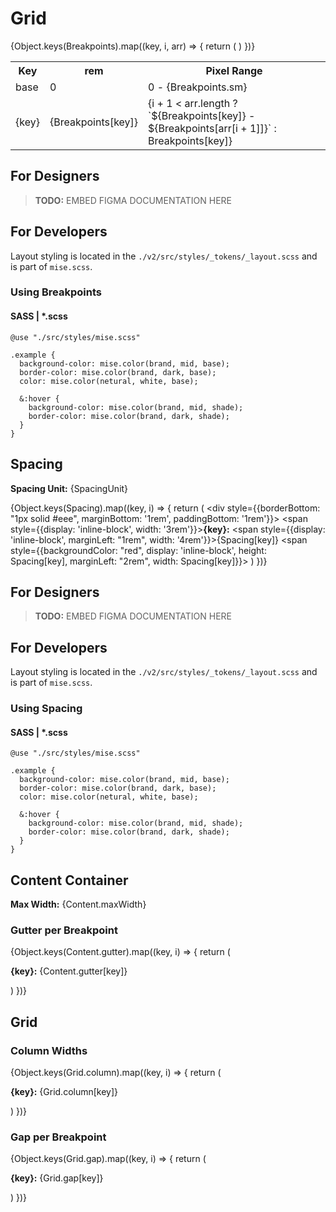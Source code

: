 
<Meta
  title="Tokens/Layout/Grid"
  parameters={{...tokenParams}}
/>

# Grid

<table style={{textAlign: "left", width: "100%"}}>
  <tr>
    <th>Key</th>
    <th>rem</th>
    <th>Pixel Range</th>
  </tr>
  <tr>
    <td>base</td>
    <td>0</td>
    <td>0 - {Breakpoints.sm}</td>
  </tr>
  {Object.keys(Breakpoints).map((key, i, arr) => {
    return (
      <tr>
        <td>
          {key}
        </td>
        <td>
          {Breakpoints[key]}
        </td>
        <td>
          {i + 1 < arr.length ? `${Breakpoints[key]} - ${Breakpoints[arr[i + 1]]}` :  Breakpoints[key]}
        </td>
      </tr>
    )
  })}
</table>

## For Designers

> **TODO:** EMBED FIGMA DOCUMENTATION HERE

## For Developers

Layout styling is located in the `./v2/src/styles/_tokens/_layout.scss` and is part of `mise.scss`.

### Using Breakpoints

#### SASS | *.scss

```
@use "./src/styles/mise.scss"

.example {
  background-color: mise.color(brand, mid, base);
  border-color: mise.color(brand, dark, base);
  color: mise.color(netural, white, base);

  &:hover {
    background-color: mise.color(brand, mid, shade);
    border-color: mise.color(brand, dark, shade);
  }
}
```

## Spacing

**Spacing Unit:** {SpacingUnit}

{Object.keys(Spacing).map((key, i) => {
  return (
    <div style={{borderBottom: "1px solid #eee", marginBottom: '1rem', paddingBottom: '1rem'}}>
      <span style={{display: 'inline-block', width: '3rem'}}><strong>{key}:</strong></span>
      <span style={{display: 'inline-block', marginLeft: "1rem", width: '4rem'}}>{Spacing[key]}</span>
      <span style={{backgroundColor: "red", display: 'inline-block', height: Spacing[key], marginLeft: "2rem", width: Spacing[key]}}></span>
    </div>
  )
})}

## For Designers

> **TODO:** EMBED FIGMA DOCUMENTATION HERE

## For Developers

Layout styling is located in the `./v2/src/styles/_tokens/_layout.scss` and is part of `mise.scss`.

### Using Spacing

#### SASS | *.scss

```
@use "./src/styles/mise.scss"

.example {
  background-color: mise.color(brand, mid, base);
  border-color: mise.color(brand, dark, base);
  color: mise.color(netural, white, base);

  &:hover {
    background-color: mise.color(brand, mid, shade);
    border-color: mise.color(brand, dark, shade);
  }
}
```
## Content Container

**Max Width:** {Content.maxWidth}

### Gutter per Breakpoint

{Object.keys(Content.gutter).map((key, i) => {
  return (
    <p>
      <strong>{key}:</strong> {Content.gutter[key]}
    </p>
  )
})}

## Grid

### Column Widths

{Object.keys(Grid.column).map((key, i) => {
  return (
    <p>
      <strong>{key}:</strong> {Grid.column[key]}
    </p>
  )
})}

### Gap per Breakpoint

{Object.keys(Grid.gap).map((key, i) => {
  return (
    <p>
      <strong>{key}:</strong> {Grid.gap[key]}
    </p>
  )
})}